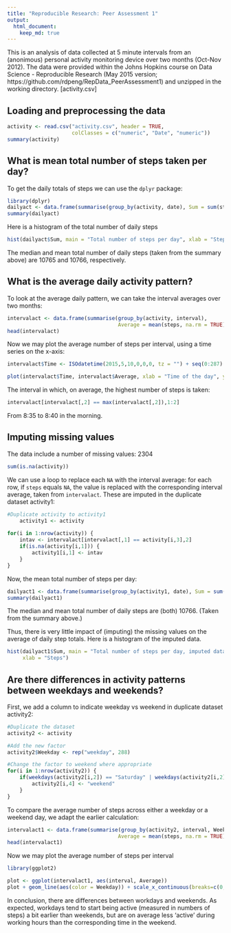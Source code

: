 ```yaml
---
title: "Reproducible Research: Peer Assessment 1"
output: 
  html_document:
    keep_md: true
---
```


This is an analysis of data collected at 5 minute intervals from an (anonimous) personal activity monitoring device over two months (Oct-Nov 2012). The data were provided within the Johns Hopkins course on Data Science - Reproducible Research (May 2015 version; https://github.com/rdpeng/RepData_PeerAssessment1) and unzipped in the working directory. [activity.csv]

## Loading and preprocessing the data
```r
activity <- read.csv("activity.csv", header = TRUE, 
                     colClasses = c("numeric", "Date", "numeric"))
summary(activity)
```

## What is mean total number of steps taken per day?

To get the daily totals of steps we can use the `dplyr` package:

```r
library(dplyr)
dailyact <- data.frame(summarise(group_by(activity, date), Sum = sum(steps)))
summary(dailyact)
```

Here is a histogram of the total number of daily steps
```r
hist(dailyact$Sum, main = "Total number of steps per day", xlab = "Steps")
```

The median and mean total number of daily steps (taken from the summary above) are 10765 and 10766, respectively.

## What is the average daily activity pattern?

To look at the average daily pattern, we can take the interval averages over two months:
```r
intervalact <- data.frame(summarise(group_by(activity, interval), 
                                    Average = mean(steps, na.rm = TRUE)))
head(intervalact)
```

Now we may plot the average number of steps per interval, using a time series on the x-axis:

```r
intervalact$Time <- ISOdatetime(2015,5,10,0,0,0, tz = "") + seq(0:287) * 5 * 60

plot(intervalact$Time, intervalact$Average, xlab = "Time of the day", ylab = "Average steps", type = "l")
```

The interval in which, on average, the highest number of steps is taken:
```r
intervalact[intervalact[,2] == max(intervalact[,2]),1:2]
```
From 8:35 to 8:40 in the morning.

## Imputing missing values

The data include a number of missing values: 2304
```r
sum(is.na(activity))
```

We can use a loop to replace each `NA` with the interval average: for each row, if `steps` equals `NA`, the value is replaced with the corresponding interval average, taken from `intervalact`. These are imputed in the duplicate dataset activity1:
```r
#Duplicate activity to activity1
    activity1 <- activity
    
for(i in 1:nrow(activity)) {
    intav <- intervalact[intervalact[,1] == activity[i,3],2]    
    if(is.na(activity[i,1])) {
        activity1[i,1] <- intav
    }
}
```

Now, the mean total number of steps per day:

```r
dailyact1 <- data.frame(summarise(group_by(activity1, date), Sum = sum(steps)))
summary(dailyact1)
```

The median and mean total number of daily steps are (both) 10766. (Taken from the summary above.)

Thus, there is very little impact of (imputing) the missing values on the average of daily step totals. Here is a histogram of the imputed data.
```r
hist(dailyact1$Sum, main = "Total number of steps per day, imputed data", 
     xlab = "Steps")
```


## Are there differences in activity patterns between weekdays and weekends?

First, we add a column to indicate weekday vs weekend in duplicate dataset activity2:
```r
#Duplicate the dataset
activity2 <- activity

#Add the new factor
activity2$Weekday <- rep("weekday", 288)

#Change the factor to weekend where appropriate
for(i in 1:nrow(activity2)) {    
    if(weekdays(activity2[i,2]) == "Saturday" | weekdays(activity2[i,2]) == "Sunday") {
        activity2[i,4] <- "weekend" 
    }
}
```

To compare the average number of steps across either a weekday or a weekend day, we adapt the earlier calculation:
```r
intervalact1 <- data.frame(summarise(group_by(activity2, interval, Weekday), 
                                    Average = mean(steps, na.rm = TRUE)))
head(intervalact1)
```

Now we may plot the average number of steps per interval

```r
library(ggplot2)
```

```r
plot <- ggplot(intervalact1, aes(interval, Average))
plot + geom_line(aes(color = Weekday)) + scale_x_continuous(breaks=c(0,400, 800, 1200, 1600, 2000, 2400), labels=c("0:00", "4:00", "8:00", "12:00", "16:00", "20:00", "24:00")) + theme_bw() + labs(title = "Daily patterns on weekdays vs the weekend", x = "Time", y = "Average number of steps")
```

In conclusion, there are differences between workdays and weekends. As expected, workdays tend to start being active (measured in numbers of steps) a bit earlier than weekends, but are on average less 'active' during working hours than the corresponding time in the weekend. 

